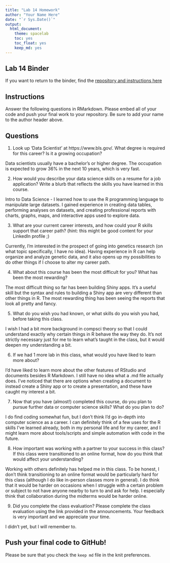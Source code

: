 ```yaml
---
title: "Lab 14 Homework"
author: "Your Name Here"
date: "`r Sys.Date()`"
output:
  html_document: 
    theme: spacelab
    toc: yes
    toc_float: yes
    keep_md: yes
---
```


## Lab 14 Binder
If you want to return to the binder, find the [repository and instructions here](https://github.com/hehouts/lab14_binder)

## Instructions
Answer the following questions in RMarkdown. Please embed all of your code and push your final work to your repository. Be sure to add your name to the author header above.



## Questions

1. Look up 'Data Scientist' at https://www.bls.gov/. What degree is required for this career? Is it a growing occupation?  

Data scientists usually have a bachelor's or higher degree. The occupation is expected to grow 36% in the next 10 years, which is very fast.

2. How would you describe your data science skills on a resume for a job application? Write a blurb that reflects the skills you have learned in this course. 

Intro to Data Science - I learned how to use the R programming language to manipulate large datasets. I gained experience in creating data tables, performing analyses on datasets, and creating professional reports with charts, graphs, maps, and interactive apps used to explore data.

3. What are your current career interests, and how could your R skills support that career path? (hint: this might be good content for your LinkedIn profile ;)

Currently, I'm interested in the prospect of going into genetics research (on what topic specifically, I have no idea). Having experience in R can help organize and analyze genetic data, and it also opens up my possibilities to do other things if I choose to alter my career path.

4. What about this course has been the most difficult for you? What has been the most rewarding?

The most difficult thing so far has been building Shiny apps. It's a useful skill but the syntax and rules to building a Shiny app are very different than other things in R. The most rewarding thing has been seeing the reports that look all pretty and fancy.

5. What do you wish you had known, or what skills do you wish you had, before taking this class.

I wish I had a bit more background in compsci theory so that I could understand exactly why certain things in R behave the way they do. It's not strictly necessary just for me to learn what's taught in the class, but it would deepen my understanding a bit.

6. If we had 1 more lab in this class, what would you have liked to learn more about?

I'd have liked to learn more about the other features of RStudio and documents besides R Markdown. I still have no idea what a .md file actually does. I've noticed that there are options when creating a document to instead create a Shiny app or to create a presentation, and these have caught my interest a bit.

7. Now that you have (almost!) completed this course, do you plan to pursue further data or computer science skills? What do you plan to do?

I do find coding somewhat fun, but I don't think I'd go in-depth into computer science as a career. I can definitely think of a few uses for the R skills I've learned already, both in my personal life and for my career, and I might learn more about tools/scripts and simple automation with code in the future.

8. How important was working with a partner to your success in this class? If this class were transitioned to an online format, how do you think that would affect your understanding?

Working with others definitely has helped me in this class. To be honest, I don't think transitioning to an online format would be particularly hard for this class (although I do like in-person classes more in general). I do think that it would be harder on occasions when I struggle with a certain problem or subject to not have anyone nearby to turn to and ask for help. I especially think that collaboration during the midterms would be harder online.

9. Did you complete the class evaluation? Please complete the class evaluation using the link provided in the announcements. Your feedback is very important and we appreciate your time.

I didn't yet, but I will remember to.

## Push your final code to GitHub!
Please be sure that you check the `keep md` file in the knit preferences. 
